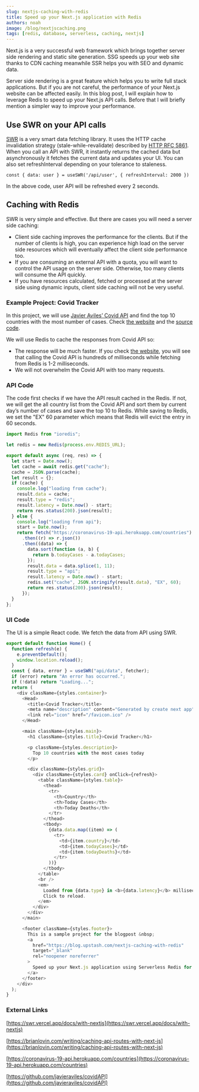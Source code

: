 ```yaml
---
slug: nextjs-caching-with-redis
title: Speed up your Next.js application with Redis
authors: noah
image: /blog/nextjscaching.png
tags: [redis, database, serverless, caching, nextjs]
---
```


Next.js is a very successful web framework which brings together server side rendering and static site generation. SSG speeds up your web site thanks to CDN caching meanwhile SSR helps you with SEO and dynamic data.

Server side rendering is a great feature which helps you to write full stack applications. But if you are not careful, the performance of your Next.js website can be affected easily. In this blog post, I will explain how to leverage Redis to speed up your Next.js API calls. Before that I will briefly mention a simpler way to improve your performance.

## Use SWR on your API calls

[SWR](https://github.com/vercel/swr) is a very smart data fetching library. It uses the HTTP cache invalidation strategy (stale-while-revalidate) described by [HTTP RFC 5861](https://datatracker.ietf.org/doc/html/rfc5861). When you call an API with SWR, it instantly returns the cached data but asynchronously it fetches the current data and updates your UI. You can also set refreshInterval depending on your tolerance to staleness.

```
const { data: user } = useSWR('/api/user', { refreshInterval: 2000 })
```

In the above code, user API will be refreshed every 2 seconds.

## Caching with Redis

SWR is very simple and effective. But there are cases you will need a server side caching:

- Client side caching improves the performance for the clients. But if the number of clients is high, you can experience high load on the server side resources which will eventually affect the client side performance too.
- If you are consuming an external API with a quota, you will want to control the API usage on the server side. Otherwise, too many clients will consume the API quickly.
- If you have resources calculated, fetched or processed at the server side using dynamic inputs, client side caching will not be very useful.

### Example Project: Covid Tracker

In this project, we will use [Javier Aviles’ Covid API](https://github.com/javieraviles/covidAPI) and find the top 10 countries with the most number of cases. Check [the website](https://next-caching-with-redis.vercel.app/) and the [source code](https://github.com/upstash/examples/tree/master/next-caching-with-redis).

We will use Redis to cache the responses from Covid API so:

- The response will be much faster. If you check [the website](https://next-caching-with-redis.vercel.app/), you will see that calling the Covid API is hundreds of milliseconds while fetching from Redis is 1-2 milliseconds.
- We will not overwhelm the Covid API with too many requests.

### API Code

The code first checks if we have the API result cached in the Redis. If not, we will get the all country list from the Covid API and sort them by current day’s number of cases and save the top 10 to Redis. While saving to Redis, we set the "EX" 60 parameter which means that Redis will evict the entry in 60 seconds.

```javascript
import Redis from "ioredis";

let redis = new Redis(process.env.REDIS_URL);

export default async (req, res) => {
  let start = Date.now();
  let cache = await redis.get("cache");
  cache = JSON.parse(cache);
  let result = {};
  if (cache) {
    console.log("loading from cache");
    result.data = cache;
    result.type = "redis";
    result.latency = Date.now() - start;
    return res.status(200).json(result);
  } else {
    console.log("loading from api");
    start = Date.now();
    return fetch("https://coronavirus-19-api.herokuapp.com/countries")
      .then((r) => r.json())
      .then((data) => {
        data.sort(function (a, b) {
          return b.todayCases - a.todayCases;
        });
        result.data = data.splice(1, 11);
        result.type = "api";
        result.latency = Date.now() - start;
        redis.set("cache", JSON.stringify(result.data), "EX", 60);
        return res.status(200).json(result);
      });
  }
};
```

### UI Code

The UI is a simple React code. We fetch the data from API using SWR.

```javascript
export default function Home() {
  function refresh(e) {
    e.preventDefault();
    window.location.reload();
  }
  const { data, error } = useSWR("api/data", fetcher);
  if (error) return "An error has occurred.";
  if (!data) return "Loading...";
  return (
    <div className={styles.container}>
      <Head>
        <title>Covid Tracker</title>
        <meta name="description" content="Generated by create next app" />
        <link rel="icon" href="/favicon.ico" />
      </Head>

      <main className={styles.main}>
        <h1 className={styles.title}>Covid Tracker</h1>

        <p className={styles.description}>
          Top 10 countries with the most cases today
        </p>

        <div className={styles.grid}>
          <div className={styles.card} onClick={refresh}>
            <table className={styles.table}>
              <thead>
                <tr>
                  <th>Country</th>
                  <th>Today Cases</th>
                  <th>Today Deaths</th>
                </tr>
              </thead>
              <tbody>
                {data.data.map((item) => (
                  <tr>
                    <td>{item.country}</td>
                    <td>{item.todayCases}</td>
                    <td>{item.todayDeaths}</td>
                  </tr>
                ))}
              </tbody>
            </table>
            <br />
            <em>
              Loaded from {data.type} in <b>{data.latency}</b> milliseconds.
              Click to reload.
            </em>
          </div>
        </div>
      </main>

      <footer className={styles.footer}>
        This is a sample project for the blogpost &nbsp;
        <a
          href="https://blog.upstash.com/nextjs-caching-with-redis"
          target="_blank"
          rel="noopener noreferrer"
        >
          Speed up your Next.js application using Serverless Redis for caching.
        </a>
      </footer>
    </div>
  );
}
```

### External Links

[https://swr.vercel.app/docs/with-nextjs](https://swr.vercel.app/docs/with-nextjs)

[https://brianlovin.com/writing/caching-api-routes-with-next-js](https://brianlovin.com/writing/caching-api-routes-with-next-js)

[https://coronavirus-19-api.herokuapp.com/countries](https://coronavirus-19-api.herokuapp.com/countries)

[https://github.com/javieraviles/covidAPI](https://github.com/javieraviles/covidAPI)

